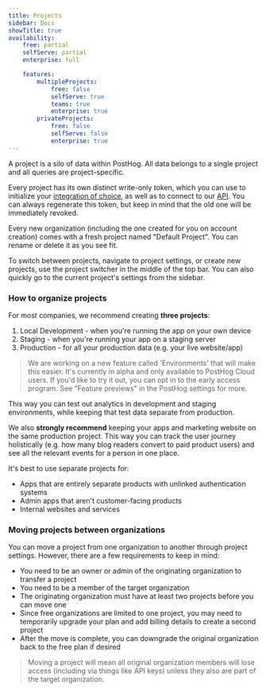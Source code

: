 ```yaml
---
title: Projects
sidebar: Docs
showTitle: true
availability:
    free: partial
    selfServe: partial
    enterprise: full

    features:
        multipleProjects:
            free: false
            selfServe: true
            teams: true
            enterprise: true
        privateProjects:
            free: false
            selfServe: false
            enterprise: true
---
```


A project is a silo of data within PostHog. All data belongs to a single project and all queries are project-specific.

Every project has its own distinct write-only token, which you can use to initialize your [integration of choice](/docs/integrate), as well as to connect to our [API](/docs/api). You can always regenerate this token, but keep in mind that the old one will be immediately revoked.

Every new organization (including the one created for you on account creation) comes with a fresh project named "Default Project". You can rename or delete it as you see fit.

To switch between projects, navigate to project settings, or create new projects, use the project switcher in the middle of the top bar. You can also quickly go to the current project's settings from the sidebar.

### How to organize projects

For most companies, we recommend creating **three projects**:
1. Local Development - when you're running the app on your own device
2. Staging - when you're running your app on a staging server
3. Production - for all your production data (e.g. your live website/app)

> We are working on a new feature called 'Environments' that will make this easier. It's currently in alpha and only available to PostHog Cloud users. If you'd like to try it out, you can opt in to the early access program. See "Feature previews" in the PostHog settings for more.

This way you can test out analytics in development and staging environments, while keeping that test data separate from production.

We also **strongly recommend** keeping your apps and marketing website on the same production project. This way you can track the user journey holistically (e.g. how many blog readers convert to paid product users) and see all the relevant events for a person in one place.

It's best to use separate projects for:
- Apps that are entirely separate products with unlinked authentication systems
- Admin apps that aren't customer-facing products
- Internal websites and services

### Moving projects between organizations

You can move a project from one organization to another through project settings. However, there are a few requirements to keep in mind:

- You need to be an owner or admin of the originating organization to transfer a project
- You need to be a member of the target organization
- The originating organization must have at least two projects before you can move one
- Since free organizations are limited to one project, you may need to temporarily upgrade your plan and add billing details to create a second project
- After the move is complete, you can downgrade the original organization back to the free plan if desired

> Moving a project will mean all original organization members will lose access (including via things like API keys) unless they also are part of the target organization.